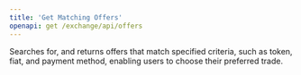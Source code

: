 ```yaml
---
title: 'Get Matching Offers'
openapi: get /exchange/api/offers
---
```


Searches for, and returns offers that match specified criteria, such as token, fiat, and payment method, enabling users to choose their preferred trade.